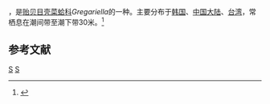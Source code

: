 {{noteTA
|T=zh-cn:珊瑚绒贻贝; zh-tw:珊瑚蜊;
|1=zh-cn:珊瑚绒贻贝; zh-tw:珊瑚蜊;
}}
{{Speciesbox
| taxon = Gregariella coralliophaga
| binomial_authority = (Gmelin, 1791)
}}
{{地区用词4|start=学名：''{{lang|la|Gregariella coralliophaga}}''|cn=珊瑚绒贻贝|tw=珊瑚蜊|as=称}}，是[[贻贝目|贻贝目]][[壳菜蛤科|壳菜蛤科]]''Gregariella''的一种。主要分布于[[韩国|韩国]]、[[中国大陆|中国大陆]]、[[台湾|台湾]]，常栖息在潮间带至潮下带30米。<ref>{{cite web|url=http://shell.sinica.edu.tw/chinese/shellbase_detail.php?science_no=2229|title=国际贝库：珊瑚绒贻贝|publisher=台湾贝类资料库|accessdate=2009-08-11|archive-date=2016-03-04|archive-url=https://web.archive.org/web/20160304113735/http://shell.sinica.edu.tw/chinese/shellbase_detail.php?science_no=2229|dead-url=no}}</ref>

== 参考文献 ==
{{reflist}}
{{Taxonbar|from=Q3013430}}

[[Category:壳菜蛤科|S]]
[[Category:1791年描述的动物|S]]